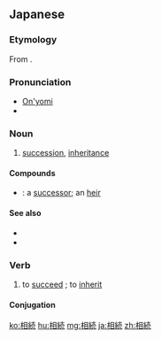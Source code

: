 ==Japanese==
{{ja-kanjitab|そう|ぞく|yomi=on}}

===Etymology===
From {{etyl|zhx|ja|sort=そうぞく}} {{m|zh|相續}}.

===Pronunciation===
* [[音読み|On'yomi]]
* {{IPA|lang=ja|[so̞ːzo̞ku͍]}}

===Noun===
{{ja-noun|そうぞく|hhira=さうぞく}}

# [[succession]], [[inheritance]] {{qualifier|the act of inheriting, rather than the thing inherited}}

====Compounds====
* {{ja-r|相続人|そうぞくにん}}: a [[successor]]; an [[heir]]

====See also====
* {{pedialite|lang=ja}}
* {{pedialite|Succession}}

===Verb===
{{ja-verb-suru|tr=trans|そうぞく|hhira=さうぞく}}

# to [[succeed]] {{qualifier|to a title}}; to [[inherit]] {{qualifier|a thing from a person}}

====Conjugation====
{{ja-suru|相続|そうぞく}}

[[ko:相続]]
[[hu:相続]]
[[mg:相続]]
[[ja:相続]]
[[zh:相続]]
